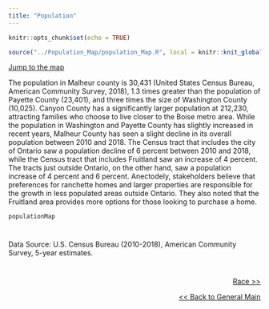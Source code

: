 ---
title: "Population"
---

```{r setup, include=FALSE}
knitr::opts_chunk$set(echo = TRUE)
```

```{r, include=F}
source("../Population_Map/population_Map.R", local = knitr::knit_global())

```


<a href="#popmap">Jump to the map</a>

The population in Malheur county is 30,431 (United States Census Bureau, American Community Survey, 2018), 1.3 times greater than the population of Payette County (23,401), and three times the size of Washington County (10,025). Canyon County has a significantly larger population at 212,230, attracting families who choose to live closer to the Boise metro area. While the population in  Washington and Payette County has slightly increased in recent years, Malheur County has seen a slight decline in its overall population between 2010 and 2018. The Census tract that includes the city of Ontario saw a population decline of 6 percent between 2010 and 2018, while the Census tract that includes Fruitland saw an increase of 4 percent. The tracts just outside Ontario, on the other hand, saw a population increase of 4 percent and 6 percent. Anectodely, stakeholders believe that preferences for ranchette homes and larger properties are responsible for the growth in less populated areas outside Ontario. They also noted that the Fruitland area provides more options for those looking to purchase a home. 

<div id="popmap">

```{r, echo=F, fig.height=6,fig.width=10}
populationMap

```
</div>

#
#
Data Source: U.S. Census Bureau (2010-2018), American Community Survey, 5-year estimates.

#
#
<p style="text-align:right">
<a href="https://eobed-dspg.github.io/demoChgPage.html">Race >> </a></p>

<p style="text-align:right">
<a href="https://eobed-dspg.github.io/genPage,html"> << Back to General Main </a></p>